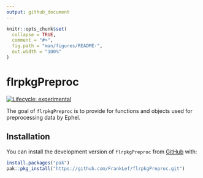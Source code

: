 ```yaml
---
output: github_document
---
```


<!-- README.md is generated from README.Rmd. Please edit that file -->

```r
knitr::opts_chunk$set(
  collapse = TRUE,
  comment = "#>",
  fig.path = "man/figures/README-",
  out.width = "100%"
)
```

# flrpkgPreproc

<!-- badges: start -->
[![Lifecycle: experimental](https://img.shields.io/badge/lifecycle-experimental-orange.svg)](https://lifecycle.r-lib.org/articles/stages.html#experimental)
<!-- badges: end -->

The goal of `flrpkgPreproc` is to provide for functions and objects used for preprocessing data by Ephel.

## Installation

You can install the development version of `flrpkgPreproc` from [GitHub](https://github.com/) with:

``` r
install.packages("pak")
pak::pkg_install("https://github.com/FrankLef/flrpkgPreproc.git")
```
